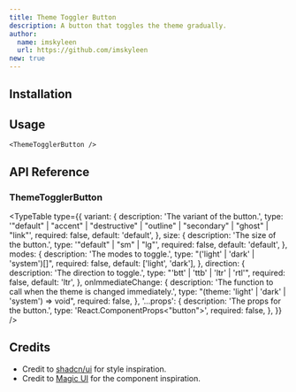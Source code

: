 ```yaml
---
title: Theme Toggler Button
description: A button that toggles the theme gradually.
author:
  name: imskyleen
  url: https://github.com/imskyleen
new: true
---
```


<ComponentPreview name="demo-components-buttons-theme-toggler" />

## Installation

<ComponentInstallation name="components-buttons-theme-toggler" />

## Usage

```tsx
<ThemeTogglerButton />
```

## API Reference

### ThemeTogglerButton

<ExternalLink
  href="https://animate-ui.com/docs/primitives/effects/theme-toggler#themetoggler"
  text="Animate UI API Reference - Theme Toggler Primitive"
/>

<TypeTable
  type={{
    variant: {
      description: 'The variant of the button.',
      type: '"default" | "accent" | "destructive" | "outline" | "secondary" | "ghost" | "link"',
      required: false,
      default: 'default',
    },
    size: {
      description: 'The size of the button.',
      type: '"default" | "sm" | "lg"',
      required: false,
      default: 'default',
    },
    modes: {
      description: 'The modes to toggle.',
      type: "('light' | 'dark' | 'system')[]",
      required: false,
      default: ['light', 'dark'],
    },
    direction: {
      description: 'The direction to toggle.',
      type: "'btt' | 'ttb' | 'ltr' | 'rtl'",
      required: false,
      default: 'ltr',
    },
    onImmediateChange: {
      description:
        'The function to call when the theme is changed immediately.',
      type: "(theme: 'light' | 'dark' | 'system') => void",
      required: false,
    },
    '...props': {
      description: 'The props for the button.',
      type: 'React.ComponentProps<"button">',
      required: false,
    },
  }}
/>

## Credits

- Credit to [shadcn/ui](https://ui.shadcn.com/docs/components/button) for style inspiration.
- Credit to [Magic UI](https://magicui.design/docs/components/animated-theme-toggler) for the component inspiration.
